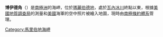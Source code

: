 {{Coord|75|17|S|110|1|W|source:GNIS|display=title}}

'''博伊德角'''（{{lang-en|Boyd Head}}）是[[南極洲|南極洲]]的海岬，位於[[瑪麗伯德地|瑪麗伯德地]]，處於[[瓦內冰川|瓦內冰川]]終點以東，根據[[美國地質調查局|美國地質調查局]]的測量和[[美國|美國]]海軍的空中照片被繪入地圖，現時由[[南極條約體系|南極條約體系]]管理。

{{DEFAULTSORT:Boyd Head}}
[[Category:馬里伯地海岬|Category:馬里伯地海岬]]


{{MarieByrdLand-geo-stub}}